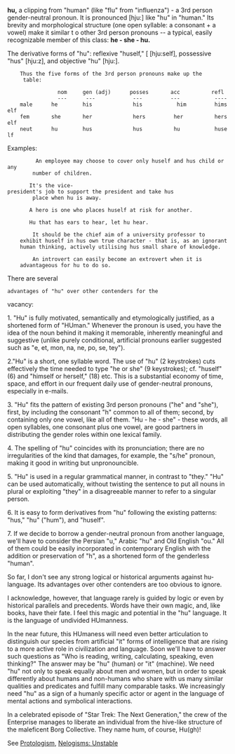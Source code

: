 '''hu,'''  a clipping from  "human" (like "flu" from "influenza") - a 3rd person 
gender-neutral pronoun.  It is pronounced [hju:] like "hu" in "human." Its 
brevity and morphological structure (one open syllable: a consonant + a 
vowel) make it similar t o other 3rd person pronouns -- a typical, easily 
recognizable member of this class: '''he - she - hu.'''

The derivative forms of "hu": reflexive "huself," [ [hju:self], possessive "hus"
[hju:z], and objective "hu" [hju:].

     Thus the five forms of the 3rd person pronouns make up the
      table:

                 nom     gen (adj)      posses       acc          refl
                 ---      ---            ---         ---           ----
     male      he        his             his           him         himself
     fem       she       her             hers         her          herself
     neut      hu        hus             hus          hu           huself

Examples:
          An employee may choose to cover only huself and hus child or any
         number of children.

        It's the vice-president's job to support the president and take hus
         place when hu is away.

        A hero is one who places huself at risk for another.

        Hu that has ears to hear, let hu hear.

         It should be the chief aim of a university professor to
     exhibit huself in hus own true character - that is, as an ignorant
     human thinking, actively utilising hus small share of knowledge.

         An introvert can easily become an extrovert when it is
     advantageous for hu to do so.

There are several
 advantages of "hu" over other contenders for the
vacancy:

1.  "Hu" is fully motivated, semantically and etymologically
justified, as a shortened form of "HUman."  Whenever the pronoun is
used, you have the idea  of the noun behind it making it memorable,
inherently meaningful and suggestive (unlike purely
conditional, artificial pronouns earlier suggested such as "e,
et, mon, na, ne, po, se, tey").

2."Hu" is a short, one syllable word.
The use of "hu" (2 keystrokes) cuts effectively the
time needed to type "he or she" (9 keystrokes);
cf. "huself" (6)  and "himself or herself," (18) etc. This is a
substantial economy of time, space,
and effort in our frequent daily use of gender-neutral pronouns,
especially in e-mails.

3. "Hu" fits the pattern of existing 3rd person pronouns ("he" and "she"),
first, by including the  consonant "h" common to all of
them; second, by containing only one vowel, like all of
them.  "Hu - he - she" - these words, all open syllables,
one consonant plus one vowel, are good partners in
distributing the gender roles within one lexical family.

4. The spelling of "hu" coincides with its pronunciation; there
are no irregularities of the kind that damages, for example, the
"s/he" pronoun, making it good in writing but unpronouncible.

5. "Hu" is used in a regular grammatical manner, in
contrast to "they." "Hu" can be used automatically, without
twisting the sentence to put all nouns in plural or
exploiting "they" in a disagreeable manner to refer to a
singular person.

6. It is easy to form derivatives from "hu" following the
existing patterns:  "hus," "hu" ("hum"), and "huself".

7. If we decide to borrow a gender-neutral pronoun from
another language, we'll have to consider the Persian "u,"
Arabic "hu" and Old English "ou." All of them could be
easily incorporated in contemporary English with the
addition or preservation of "h", as a shortened form of the
genderless "human".

So far, I don't see any strong logical or historical
arguments against hu-language. Its advantages over other
contenders are too obvious to ignore.

I acknowledge, however, that language rarely is guided by logic or even by 
historical parallels and precedents. Words have their own  magic, and, like 
books, have their fate. I feel this magic and potential
in the "hu" language. It is the language of undivided HUmanness.

In the near future, this HUmaness will need even better articulation to 
distinguish our species from artificial "it" forms of intelligence that are 
rising to a more active role in civilization and language. Soon we'll have to 
answer such  questions as "Who is reading, writing, calculating, speaking, even 
thinking?" The answer may be "hu" (human) or "it" (machine). We need "hu" not 
only to speak equally about men and women, but in order to speak differently 
about humans and non-humans who share with us many similar
qualities and predicates and fulfill many comparable tasks.
We increasingly need "hu" as a sign of a humanly specific
actor or agent in the language of mental actions and symbolical
interactions.

In a celebrated episode of "Star Trek: The Next
Generation," the crew of the Enterprise manages to liberate an
individual from the hive-like structure of the maleficent Borg
Collective. They name hum, of course, Hu(gh)!

See [[Protologism]], [[Nelogisms: Unstable]]